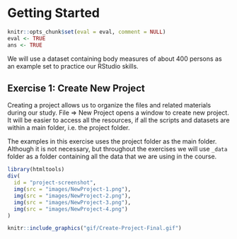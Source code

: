 # Getting Started

```r
knitr::opts_chunk$set(eval = eval, comment = NULL)
eval <- TRUE
ans <- TRUE
```

We will use a dataset containing body measures of about 400 persons as an example set to practice our RStudio skills.

## Exercise 1: Create New Project
Creating a project allows us to organize the files and related materials during our study. File => New Project opens a window to create new project. It will be easier to access all the resources, if all the scripts and datasets are within a main folder, i.e. the project folder.

The examples in this exercise uses the project folder as the main folder. Although it is not necessary, but throughout the exercises we will use `_data` folder as a folder containing all the data that we are using in the course.

```r
library(htmltools)
div(
  id = "project-screenshot",
  img(src = "images/NewProject-1.png"),
  img(src = "images/NewProject-2.png"),
  img(src = "images/NewProject-3.png"),
  img(src = "images/NewProject-4.png")
)
```


```r
knitr::include_graphics("gif/Create-Project-Final.gif")
```



